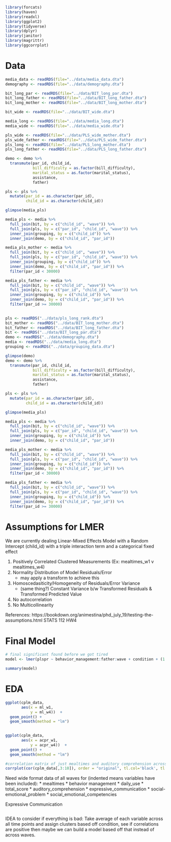 
```r
library(forcats)
library(haven)
library(readxl)
library(ggplot2)
library(tidyverse)
library(dplyr)
library(janitor)
library(magrittr)
library(ggcorrplot)
```

# Data 
```r
media_data <- readRDS(file="../data/media_data.dta")
demography <- readRDS(file="../data/demography.dta")

bit_long_par <- readRDS(file="../data/BIT_long_par.dta")
bit_long_father <- readRDS(file="../data/BIT_long_father.dta")
bit_long_mother <- readRDS(file="../data/BIT_long_mother.dta")

bit_wide <- readRDS(file="../data/BIT_wide.dta")

media_long <- readRDS(file="../data/media_long.dta")
media_wide <- readRDS(file="../data/media_wide.dta")

pls_wide <- readRDS(file="../data/PLS_wide_mother.dta")
pls_wide_father <- readRDS(file="../data/PLS_wide_father.dta")
pls_long <- readRDS(file="../data/PLS_long_mother.dta")
pls_long_father <- readRDS(file="../data/PLS_long_father.dta")
```


```r
demo <- demo %>% 
  transmute(par_id, child_id, 
            bill_difficulty = as.factor(bill_difficulty),
            marital_status = as.factor(marital_status),
            assistance,
            father)

pls <- pls %>%
  mutate(par_id = as.character(par_id),
         child_id = as.character(child_id))

glimpse(media_pls)

media_pls <- media %>%
  full_join(bit, by = c("child_id", "wave")) %>% 
  full_join(pls, by = c("par_id", "child_id", "wave")) %>%
  inner_join(grouping, by = c("child_id")) %>%
  inner_join(demo, by = c("child_id", "par_id")) 

media_pls_mother <- media %>%
  full_join(bit, by = c("child_id", "wave")) %>% 
  full_join(pls, by = c("par_id", "child_id", "wave")) %>%
  inner_join(grouping, by = c("child_id")) %>%
  inner_join(demo, by = c("child_id", "par_id")) %>%
  filter(par_id < 30000)

media_pls_father <- media %>%
  full_join(bit, by = c("child_id", "wave")) %>% 
  full_join(pls, by = c("par_id", "child_id", "wave")) %>%
  inner_join(grouping, by = c("child_id")) %>%
  inner_join(demo, by = c("child_id", "par_id")) %>%
  filter(par_id >= 30000)
 

pls <- readRDS("../data/pls_long_rank.dta")
bit_mother <- readRDS("../data/BIT_long_mother.dta")
bit_father <- readRDS("../data/BIT_long_father.dta")
bit <- readRDS("../data/BIT_long_par.dta")
demo <- readRDS("../data/demography.dta")
media <- readRDS("../data/media_long.dta")
grouping <- readRDS("../data/grouping_data.dta")

glimpse(demo)
demo <- demo %>% 
  transmute(par_id, child_id, 
            bill_difficulty = as.factor(bill_difficulty),
            marital_status = as.factor(marital_status),
            assistance,
            father)

pls <- pls %>%
  mutate(par_id = as.character(par_id),
         child_id = as.character(child_id))

glimpse(media_pls)

media_pls <- media %>%
  full_join(bit, by = c("child_id", "wave")) %>% 
  full_join(pls, by = c("par_id", "child_id", "wave")) %>%
  inner_join(grouping, by = c("child_id")) %>%
  inner_join(demo, by = c("child_id", "par_id")) 

media_pls_mother <- media %>%
  full_join(bit, by = c("child_id", "wave")) %>% 
  full_join(pls, by = c("par_id", "child_id", "wave")) %>%
  inner_join(grouping, by = c("child_id")) %>%
  inner_join(demo, by = c("child_id", "par_id")) %>%
  filter(par_id < 30000)

media_pls_father <- media %>%
  full_join(bit, by = c("child_id", "wave")) %>% 
  full_join(pls, by = c("par_id", "child_id", "wave")) %>%
  inner_join(grouping, by = c("child_id")) %>%
  inner_join(demo, by = c("child_id", "par_id")) %>%
  filter(par_id >= 30000)
```

# Assumptions for LMER
We are currently dealing Linear-Mixed Effects Model with a Random Intercept (child_id) with a triple interaction term and a categorical fixed effect

  1. Positively Correlated Clustered Measurements (Ex: mealtimes_w1 v mealtimes_w4)
  2. Normality Distribution of Model Residuals/Error
        + may apply a transform to achieve this
  3. Homoscedasiticity/Homogeneity of Residuals/Error Variance
        + (same thing?) Constant Variance b/w Transformed Residuals & Transformed Predicted Value
  4. No autocorrelation
  5. No Multicollinearity
  
References:
https://bookdown.org/animestina/phd_july_19/testing-the-assumptions.html
STATS 112 HW4
  
# Final Model
```r
# final significant found before we got tired
model <- lmer(plspr ~ behavior_management:father:wave + condition + (1 | child_id), REML = FALSE, data = media_pls)

summary(model)
```



# EDA
```r
ggplot(cplm_data,
       aes(x = ml_w1,
           y = ml_w4))  +
  geom_point() +
  geom_smooth(method = "lm")

  
ggplot(cplm_data,
       aes(x = acpr_w1,
           y = acpr_w4))  +
  geom_point() +
  geom_smooth(method = "lm")

```
```r
#correlation matrix of just mealtimes and auditory comprehension across all waves
corrplot(cor(cplm_data[,3:10]), order = "original", tl.col='black', tl.cex=.75) 
```
Need wide format data of all waves for (indented means variables have been included): 
 *    mealtimes 
 * behavior management
 * daily_use
 * total_score
 *    auditory_comprehension
 * expressive_communication
 * social-emotional_problem
 * social_emotional_competencies

Expressive Communication
```r

```

IDEA to consider if everything is bad:
Take average of each variable across all time points and assign clusters based off condition, see if correlations are positive then maybe we can build a model based off that instead of across waves.
